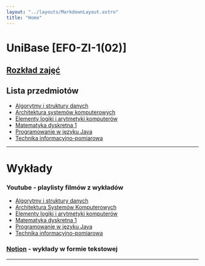 ```yaml
---
layout: "../layouts/MarkdownLayout.astro"
title: "Home"
---
```



# UniBase [EF0-ZI-1(02)]

## [**Rozkład zajęć**](https://weii.prz.edu.pl/fcp/HGBUKOQtTKlQhbx08SlkTVRZeUTgtCgg9ACFDC0RGTXhBG1gnBVcoFW8SBDRKHg/6/public/pliki/madam/lato2023/1fi.pdf#page=2)

## Lista przedmiotów

- [Algorytmy i struktury danych](/przedmioty/algorytmy-i-struktury-danych)
- [Architektura systemów komputerowych](/przedmioty/architektura-systemów-komputerowych)
- [Elementy logiki i arytmetyki komputerów](/przedmioty/elementy-logiki-i-arytmetyki-komputerów)
- [Matematyka dyskretna 1](/przedmioty/matematyka-dyskretna-1)
- [Programowanie w języku Java](/przedmioty/programowanie-w-języku-java)
- [Technika informacyjno-pomiarowa](/przedmioty/technika-informacyjno-pomiarowa)

---

<h1 id="wyklady">Wykłady</h1>

### **Youtube** - playlisty filmów z wykładów

- [Algorytmy i struktury danych](https://www.youtube.com/playlist?list=PLxnzOnUpNzMBnLVsncQvUQikhwiMn4r3I)
- [Architektura Systemów Komputerowych](https://www.youtube.com/playlist?list=PLxnzOnUpNzMBcamvzq0ktoyRrVv7d7crM)
- [Elementy logiki i arytmetyki komputerów](https://www.youtube.com/playlist?list=PLxnzOnUpNzMAvL1udN8UGa1Mt_JcosjOx)
- [Matematyka dyskretna 1](https://www.youtube.com/playlist?list=PLxnzOnUpNzMCBngo5cntWZPrCtTiSSSZF)
- [Programowanie w języku Java](https://www.youtube.com/playlist?list=PLxnzOnUpNzMBdvsYbqp4fe9tS5YmHTHO-)
- [Technika informacyjno-pomiarowa](https://www.youtube.com/playlist?list=PLxnzOnUpNzMAAeX1KSctnOTJul-Zk29bP)

### [**Notion**](https://www.notion.so/c1bc23bc0da841e78e3a4ae7aa1fb8a5?v=d06394825921465baf4a3a6cd41ebaf5) - wykłady w formie tekstowej

---

<AllExamsList />
